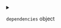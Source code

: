 
<details>
<summary>

`dependencies`  <span class="config-field-type">object</span> 

</summary>

Dependencies references the dependencies section

</details>
